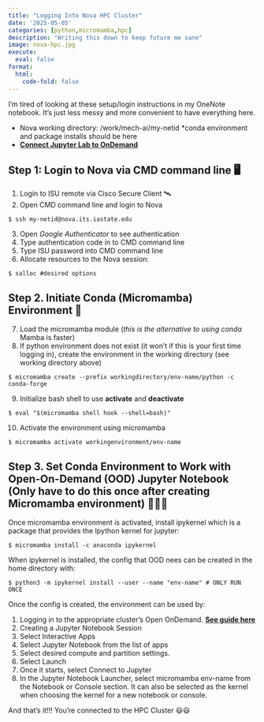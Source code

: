 ```yaml
---
title: "Logging Into Nova HPC Cluster"
date: '2025-05-05'
categories: [python,micromamba,hpc]
description: "Writing this down to keep future me sane"
image: nova-hpc.jpg
execute: 
  eval: false
format: 
  html: 
    code-fold: false
---
```


I'm tired of looking at these setup/login instructions in my OneNote notebook. It's just less messy and more convenient to have everything here.

* Nova working directory: /work/mech-ai/my-netid *conda environment and package installs should be here
* [**Connect Jupyter Lab to OnDemand**](https://nova-ondemand.its.iastate.edu/
)


## Step 1: Login to Nova via CMD command line 🖥️
1. Login to ISU remote via Cisco Secure Client 🛰️
2. Open CMD command line and login to Nova

```
$ ssh my-netid@nova.its.iastate.edu
```

3. Open *Google Authenticator* to see authentication
4. Type authentication code in to CMD command line
5. Type ISU password into CMD command line 
6. Allocate resources to the Nova session:

```
$ salloc #desired options
```
## Step 2. Initiate Conda (Micromamba) Environment 🐍
7. Load the micromamba module (*this is the alternative to using conda* Mamba is faster)
8. If python environment does not exist (it won't if this is your first time logging in), create the environment in the working directory (see working directory above)

```
$ micromamba create --prefix workingdirectory/env-name/python -c conda-forge
```

9. Initialize bash shell to use **activate** and **deactivate**

```
$ eval "$(micromamba shell hook --shell=bash)"
```

10. Activate the environment using micromamba

```
$ micromamba activate workingenvironment/env-name
```

## Step 3. Set Conda Environment to Work with Open-On-Demand (OOD) Jupyter Notebook (Only have to do this once after creating Micromamba environment) 📓📒📔

Once micromamba environment is activated, install ipykernel which is a package that provides the Ipython kernel for jupyter:

```
$ micromamba install -c anaconda ipykernel
```

When ipykernel is installed, the config that OOD nees can be created in the home directory with:

```
$ python3 -m ipykernel install --user --name "env-name" # ONLY RUN ONCE
```

Once the config is created, the environment can be used by:

1.  Logging in to the appropriate cluster's Open OnDemand. [**See guide here**](http://nova-ondemand.its.iastate.edu/)
2. Creating a Jupyter Notebook Session
3. Select Interactive Apps
4. Select Jupyter Notebook from the list of apps
5. Select desired compute and partition settings. 
6. Select Launch
7. Once it starts, select Connect to Jupyter
8. In the Jupyter Notebook Launcher, select micromamba env-name from the Notebook or Console section. It can also be selected as the kernel when choosing the kernel for a new notebook or console. 

And that's it!!! You're connected to the HPC Cluster 😃😃







